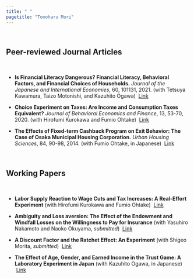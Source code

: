 ```yaml
---
title: " "
pagetitle: "Tomoharu Mori"
---
```


<br>

## Peer-reviewed Journal Articles

<br>

- **Is Financial Literacy Dangerous? Financial Literacy, Behavioral Factors, and Financial Choices of Households.**
  *Journal of the Japanese and International Economies*, 60, 101131, 2021.
  (with Tetsuya Kawamura, Taizo Motonishi, and Kazuhito Ogawa) 
  &nbsp;[Link](https://doi.org/10.1016/j.jjie.2021.101131)

- **Choice Experiment on Taxes: Are Income and Consumption Taxes Equivalent?**
  *Journal of Behavioral Economics and Finance*, 13, 53-70, 2020.
  (with Hirofumi Kurokawa and Fumio Ohtake) 
  &nbsp;[Link](https://doi.org/10.11167/jbef.13.53)

- **The Effects of Fixed-term Cashback Program on Exit Behavior: The Case of Osaka Municipal Housing Corporation.**
  *Urban Housing Sciences*, 84, 90-98, 2014.
  (with Fumio Ohtake, in Japanese) 
  &nbsp;[Link](https://doi.org/10.11531/uhs.2014.84_90)

<br>

## Working Papers

<br>

- **Labor Supply Reaction to Wage Cuts and Tax Increases: A Real-Effort Experiment**
  (with Hirofumi Kurokawa and Fumio Ohtake)
  &nbsp;[Link](https://www.iser.osaka-u.ac.jp/library/dp/2020/DP1100.pdf)

- **Ambiguity and Loss aversion: The Effect of the Endowment and Windfall Losses on the Willingness to Pay for Insurance**
  (with Yasuhiro Nakamoto and Naoko Okuyama, *submitted*)
  &nbsp;[Link](https://www.kansai-u.ac.jp/riss/output/paper/pdf/RISS_DP_No85.pdf)

- **A Discount Factor and the Ratchet Effect: An Experiment**
  (with Shigeo Morita, *submitted*)
  &nbsp;[Link](https://www.kansai-u.ac.jp/riss/output/paper/pdf/RISS_DP_No90.pdf)
  
- **The Effect of Age, Gender, and Earned Income in the Trust Game: A Laboratory Experiment in Japan**
  (with Kazuhito Ogawa, in Japanese)
  &nbsp;[Link](https://www.kansai-u.ac.jp/riss/output/paper/pdf/RISS_DP_No40.pdf)
